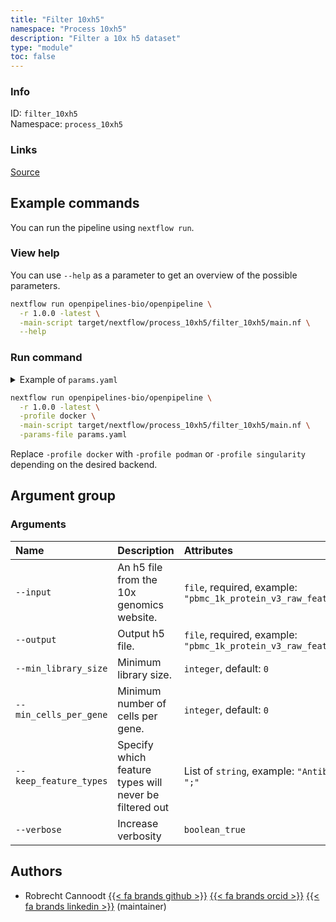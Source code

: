 ```yaml
---
title: "Filter 10xh5"
namespace: "Process 10xh5"
description: "Filter a 10x h5 dataset"
type: "module"
toc: false
---
```


::: {.column-margin}

### Info

ID: `filter_10xh5`  
Namespace: `process_10xh5`

### Links
[Source](https://github.com/openpipelines-bio/openpipeline/blob/1.0.0/src/process_10xh5/filter_10xh5){.btn-action .btn-sm .btn-info .btn role="button"}

:::



## Example commands

You can run the pipeline using `nextflow run`.

### View help

You can use `--help` as a parameter to get an overview of the possible parameters.

```bash
nextflow run openpipelines-bio/openpipeline \
  -r 1.0.0 -latest \
  -main-script target/nextflow/process_10xh5/filter_10xh5/main.nf \
  --help
```

### Run command

<details>
<summary>Example of `params.yaml`</summary>
```yaml
# Arguments
input: # please fill in - example: "pbmc_1k_protein_v3_raw_feature_bc_matrix.h5"
# output: "$id.$key.output.h5"
min_library_size: 0
min_cells_per_gene: 0
# keep_feature_types: ["Antibody Capture"]
verbose: false

# Nextflow input-output arguments
publish_dir: # please fill in - example: "output/"
# param_list: "my_params.yaml"
```
</details>

```bash
nextflow run openpipelines-bio/openpipeline \
  -r 1.0.0 -latest \
  -profile docker \
  -main-script target/nextflow/process_10xh5/filter_10xh5/main.nf \
  -params-file params.yaml
```

:::{.callout-note}
Replace `-profile docker` with `-profile podman` or `-profile singularity` depending on the desired backend.
:::

## Argument group

### Arguments

|Name                   |Description                                            |Attributes                                                                          |
|:----------------------|:------------------------------------------------------|:-----------------------------------------------------------------------------------|
|`--input`              |An h5 file from the 10x genomics website.              |`file`, required, example: `"pbmc_1k_protein_v3_raw_feature_bc_matrix.h5"`          |
|`--output`             |Output h5 file.                                        |`file`, required, example: `"pbmc_1k_protein_v3_raw_feature_bc_matrix_filtered.h5"` |
|`--min_library_size`   |Minimum library size.                                  |`integer`, default: `0`                                                             |
|`--min_cells_per_gene` |Minimum number of cells per gene.                      |`integer`, default: `0`                                                             |
|`--keep_feature_types` |Specify which feature types will never be filtered out |List of `string`, example: `"Antibody Capture"`, multiple_sep: `";"`                |
|`--verbose`            |Increase verbosity                                     |`boolean_true`                                                                      |

## Authors


  * Robrecht Cannoodt [{{< fa brands github >}}](https://github.com/rcannood) [{{< fa brands orcid >}}](https://orcid.org/0000-0003-3641-729X) [{{< fa brands linkedin >}}](https://linkedin.com/in/robrechtcannoodt) (maintainer)
